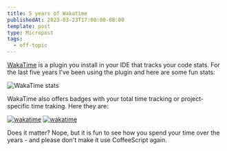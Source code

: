 ```yaml
---
title: 5 years of Wakatime
publishedAt: 2023-03-23T17:00:00-08:00
template: post
type: Micropost
tags:
  - off-topic
---
```


[WakaTime](http://wakatime.com) is a plugin you install in your IDE that tracks your code stats. For the last five years I've been using the plugin and here are some fun stats:

![WakaTime stats](https://wakatime.com/share/@leonardofaria/3e931273-b7f1-4e5c-aa72-e7323219ac4c.svg)

WakaTime also offers badges with your total time tracking or project-specific time traking. Here they are:

[![wakatime](https://wakatime.com/badge/user/cbdf18ed-26ac-43b6-936c-d006efa2bec0.svg)](https://wakatime.com/@cbdf18ed-26ac-43b6-936c-d006efa2bec0) [![wakatime](https://wakatime.com/badge/user/cbdf18ed-26ac-43b6-936c-d006efa2bec0/project/40437f95-c482-42a2-bbb9-3d66e1573724.svg)](https://wakatime.com/badge/user/cbdf18ed-26ac-43b6-936c-d006efa2bec0/project/40437f95-c482-42a2-bbb9-3d66e1573724)

Does it matter? Nope, but it is fun to see how you spend your time over the years - and please don't make it use CoffeeScript again.
